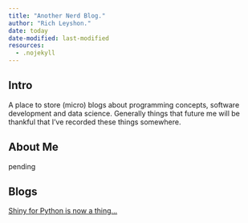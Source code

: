 ```yaml
---
title: "Another Nerd Blog."
author: "Rich Leyshon."
date: today
date-modified: last-modified
resources:
  - .nojekyll
---
```


## Intro

A place to store (micro) blogs about programming concepts, software development
and data science. Generally things that future me will be thankful that I've 
recorded these things somewhere. 

## About Me

pending

## Blogs

[Shiny for Python is now a thing...](01-python-shiny/python-shiny.qmd)
